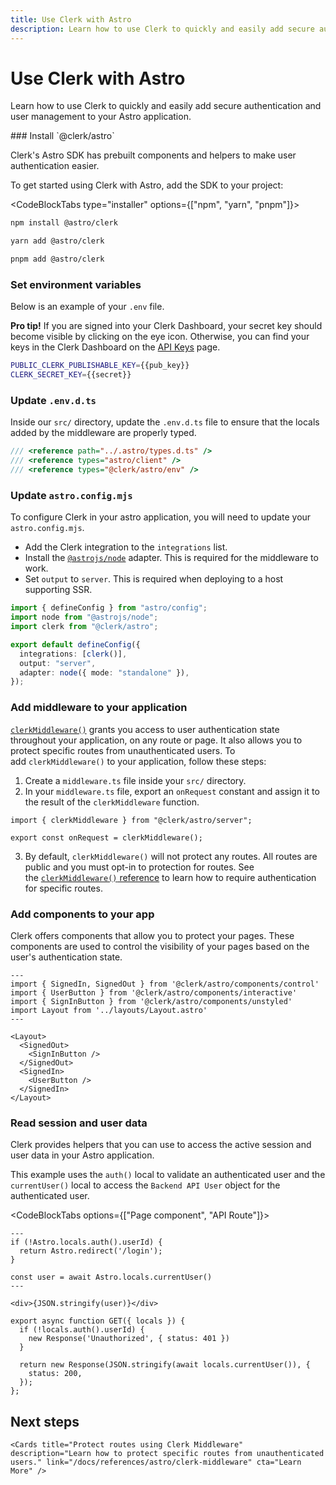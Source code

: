 ```yaml
---
title: Use Clerk with Astro
description: Learn how to use Clerk to quickly and easily add secure authentication and user management to your Astro application.
---
```


# Use Clerk with Astro

Learn how to use Clerk to quickly and easily add secure authentication and user management to your Astro application.

<Steps>
### Install `@clerk/astro`

Clerk's Astro SDK has prebuilt components and helpers to make user authentication easier.

To get started using Clerk with Astro, add the SDK to your project:

<CodeBlockTabs type="installer" options={["npm", "yarn", "pnpm"]}>
  ```bash filename="terminal"
  npm install @astro/clerk
  ```

  ```bash filename="terminal"
  yarn add @astro/clerk
  ```

  ```bash filename="terminal"
  pnpm add @astro/clerk
  ```
</CodeBlockTabs>

### Set environment variables

Below is an example of your `.env` file.

**Pro tip!** If you are signed into your Clerk Dashboard, your secret key should become visible by clicking on the eye icon. Otherwise, you can find your keys in the Clerk Dashboard on the [API Keys](https://dashboard.clerk.com/last-active?path=api-keys) page.

<InjectKeys>

```sh filename=".env"
PUBLIC_CLERK_PUBLISHABLE_KEY={{pub_key}}
CLERK_SECRET_KEY={{secret}}
```

</InjectKeys>

### Update `.env.d.ts`

Inside our `src/` directory, update the `.env.d.ts` file to ensure that the locals added by the middleware are properly typed.

```ts filename="src/.env.d.ts" {3}
/// <reference path="../.astro/types.d.ts" />
/// <reference types="astro/client" />
/// <reference types="@clerk/astro/env" />
```

### Update `astro.config.mjs`

To configure Clerk in your astro application, you will need to update your `astro.config.mjs`.

- Add the Clerk integration to the `integrations` list.
- Install the [`@astrojs/node`](https://docs.astro.build/en/guides/integrations-guide/node/) adapter. This is required for the middleware to work.
- Set `output` to `server`. This is required when deploying to a host supporting SSR.

```ts filename="astro.config.mjs"
import { defineConfig } from "astro/config";
import node from "@astrojs/node";
import clerk from "@clerk/astro";

export default defineConfig({
  integrations: [clerk()],
  output: "server",
  adapter: node({ mode: "standalone" }),
});
```

### Add middleware to your application

[`clerkMiddleware()`](TODO) grants you access to user authentication state throughout your application, on any route or page. It also allows you to protect specific routes from unauthenticated users. To add `clerkMiddleware()` to your application, follow these steps:

1. Create a `middleware.ts` file inside your `src/` directory.
2. In your `middleware.ts` file, export an `onRequest` constant and assign it to the result of the `clerkMiddleware` function.

```tsx filename="src/middleware.ts"
import { clerkMiddleware } from "@clerk/astro/server";

export const onRequest = clerkMiddleware();
```

3. By default, `clerkMiddleware()` will not protect any routes. All routes are public and you must opt-in to protection for routes. See the [`clerkMiddleware()` reference](/docs/references/astro/clerk-middleware) to learn how to require authentication for specific routes.

### Add components to your app

Clerk offers components that allow you to protect your pages. These components are used to control the visibility of your pages based on the user's authentication state.

```astro filename="src/pages/index.astro"
---
import { SignedIn, SignedOut } from '@clerk/astro/components/control'
import { UserButton } from '@clerk/astro/components/interactive'
import { SignInButton } from '@clerk/astro/components/unstyled'
import Layout from '../layouts/Layout.astro'
---

<Layout>
  <SignedOut>
    <SignInButton />
  </SignedOut>
  <SignedIn>
    <UserButton />
  </SignedIn>
</Layout>
```

### Read session and user data

Clerk provides helpers that you can use to access the active session and user data in your Astro application.

This example uses the `auth()` local to validate an authenticated user and the  `currentUser()` local to access the `Backend API User` object for the authenticated user.

<CodeBlockTabs options={["Page component", "API Route"]}>

```astro filename="src/pages/me.astro"
---
if (!Astro.locals.auth().userId) {
  return Astro.redirect('/login');
}

const user = await Astro.locals.currentUser()
---

<div>{JSON.stringify(user)}</div>
```

```tsx filename="src/api/me.ts"
export async function GET({ locals }) {
  if (!locals.auth().userId) {
    new Response('Unauthorized', { status: 401 })
  }

  return new Response(JSON.stringify(await locals.currentUser()), {
    status: 200,
  });
};
```
</CodeBlockTabs>
</Steps>

## Next steps

<div className="container mx-auto my-4">
  <div className="grid grid-cols-1 gap-6 md:grid-cols-2">

    <Cards title="Protect routes using Clerk Middleware" description="Learn how to protect specific routes from unauthenticated users." link="/docs/references/astro/clerk-middleware" cta="Learn More" />

  </div>
</div>
